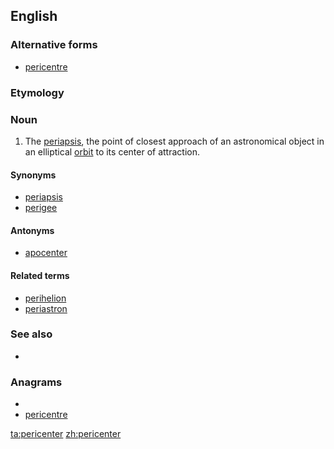 ==English==

===Alternative forms===
*[[pericentre]]

===Etymology===
{{prefix|peri|center}}

===Noun===
{{en-noun}}

# {{astronomy}} The [[periapsis]], the point of closest approach of an astronomical object in an elliptical [[orbit]] to its center of attraction.

====Synonyms====
*[[periapsis]]
*[[perigee]]

====Antonyms====
*[[apocenter]]

====Related terms====
*[[perihelion]]
*[[periastron]]

===See also===
*{{pedialite|Apsis}}

===Anagrams===
* {{alphagram|ceeeinprrt}}
* [[pericentre#English|pericentre]]

[[ta:pericenter]]
[[zh:pericenter]]